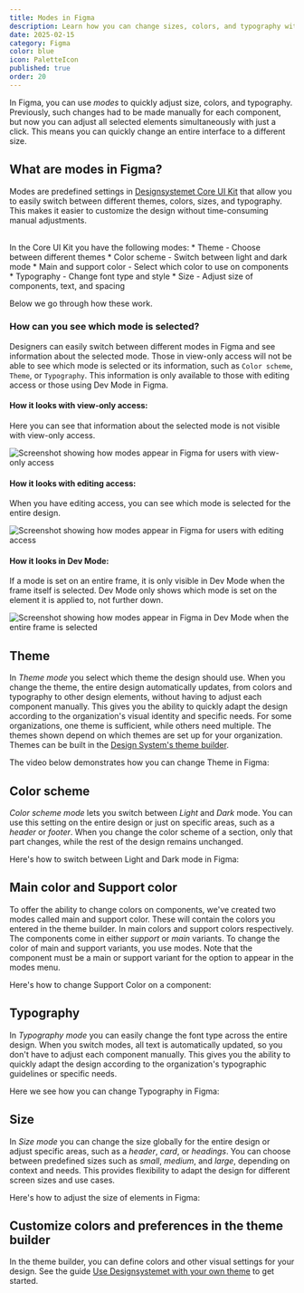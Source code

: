 ```yaml
---
title: Modes in Figma
description: Learn how you can change sizes, colors, and typography with modes in Figma
date: 2025-02-15
category: Figma
color: blue
icon: PaletteIcon
published: true
order: 20
---
```


In Figma, you can use *modes* to quickly adjust size, colors, and typography. Previously, such changes had to be made manually for each component, but now you can adjust all selected elements simultaneously with just a click. This means you can quickly change an entire interface to a different size.

## What are modes in Figma?
Modes are predefined settings in [Designsystemet Core UI Kit](https://www.figma.com/community/file/1322138390374166141) that allow you to easily switch between different themes, colors, sizes, and typography. This makes it easier to customize the design without time-consuming manual adjustments.

<br/>
In the Core UI Kit you have the following modes:
* Theme - Choose between different themes
* Color scheme - Switch between light and dark mode
* Main and support color - Select which color to use on components
* Typography - Change font type and style
* Size - Adjust size of components, text, and spacing

Below we go through how these work.

### How can you see which mode is selected?
Designers can easily switch between different modes in Figma and see information about the selected mode. Those in view-only access will not be able to see which mode is selected or its information, such as `Color scheme`, `Theme`, or `Typography`. This information is only available to those with editing access or those using Dev Mode in Figma.

#### How it looks with view-only access:
Here you can see that information about the selected mode is not visible with view-only access.

<Image
  src='/img/visningstilgang.png'
  alt='Screenshot showing how modes appear in Figma for users with view-only access'
  boxShadow={false}
/>

#### How it looks with editing access:
When you have editing access, you can see which mode is selected for the entire design.

<Image
  src='/img/redigeringstilgang.png'
  alt='Screenshot showing how modes appear in Figma for users with editing access'
  boxShadow={false}
/>

#### How it looks in Dev Mode:
If a mode is set on an entire frame, it is only visible in Dev Mode when the frame itself is selected.
Dev Mode only shows which mode is set on the element it is applied to, not further down.

<Image
  src='/img/dev-mode-hele-frame.png'
  alt='Screenshot showing how modes appear in Figma in Dev Mode when the entire frame is selected'
  boxShadow={false}
  caption='This is how it looks when the entire frame is selected in Dev Mode.'
/>


## Theme
In *Theme mode* you select which theme the design should use.
When you change the theme, the entire design automatically updates, from colors and typography to other design elements, without having to adjust each component manually. This gives you the ability to quickly adapt the design according to the organization's visual identity and specific needs. For some organizations, one theme is sufficient, while others need multiple. The themes shown depend on which themes are set up for your organization. Themes can be built in the [Design System's theme builder](https://theme.designsystemet.no/en).


The video below demonstrates how you can change Theme in Figma:
<ResponsiveIframe
  src="/img/theme.mp4"
  title="Screen recording of Figma showing how to switch between different Theme modes."
  frameBorder="0"
  allow="autoplay; fullscreen; picture-in-picture"
  allowFullScreen
  aspectRatio="16-9"
/>


## Color scheme
*Color scheme mode* lets you switch between *Light* and *Dark* mode.
You can use this setting on the entire design or just on specific areas, such as a *header* or *footer*. When you change the color scheme of a section, only that part changes, while the rest of the design remains unchanged.

Here's how to switch between Light and Dark mode in Figma:
<ResponsiveIframe
  src="/img/color-scheme.mp4"
  title="Screen recording of Figma showing how to switch between different color schemes like dark mode and light mode."
  frameBorder="0"
  allow="autoplay; fullscreen; picture-in-picture"
  allowFullScreen
  aspectRatio="16-9"
/>


## Main color and Support color
To offer the ability to change colors on components, we've created two modes called main and support color. These will contain the colors you entered in the theme builder. In main colors and support colors respectively. The components come in either *support* or *main* variants. To change the color of main and support variants, you use modes. Note that the component must be a main or support variant for the option to appear in the modes menu.

Here's how to change Support Color on a component:

<ResponsiveIframe
  src="/img/support-color.mp4"
  title="Screen recording of Figma showing how to switch between different support colors in a card."
  frameBorder="0"
  allow="autoplay; fullscreen; picture-in-picture"
  allowFullScreen
  aspectRatio="16-9"
/>

## Typography
In *Typography mode* you can easily change the font type across the entire design. When you switch modes, all text is automatically updated, so you don't have to adjust each component manually. This gives you the ability to quickly adapt the design according to the organization's typographic guidelines or specific needs.

Here we see how you can change Typography in Figma:
<ResponsiveIframe
  src="/img/typography.mp4"
  title="Screen recording of Figma showing how to switch between different typography."
  frameBorder="0"
  allow="autoplay; fullscreen; picture-in-picture"
  allowFullScreen
  aspectRatio="16-9"
/>

## Size
In *Size mode* you can change the size globally for the entire design or adjust specific areas, such as a *header*, *card*, or *headings*. You can choose between predefined sizes such as *small*, *medium*, and *large*, depending on context and needs. This provides flexibility to adapt the design for different screen sizes and use cases.

Here's how to adjust the size of elements in Figma:
<ResponsiveIframe
  src="/img/size.mp4"
  title="Screen recording of Figma showing how to switch between sizes."
  frameBorder="0"
  allow="autoplay; fullscreen; picture-in-picture"
  allowFullScreen
  aspectRatio="16-9"
/>

## Customize colors and preferences in the theme builder
In the theme builder, you can define colors and other visual settings for your design. See the guide [Use Designsystemet with your own theme](/en/fundamentals/themebuilder/own-theme) to get started.
